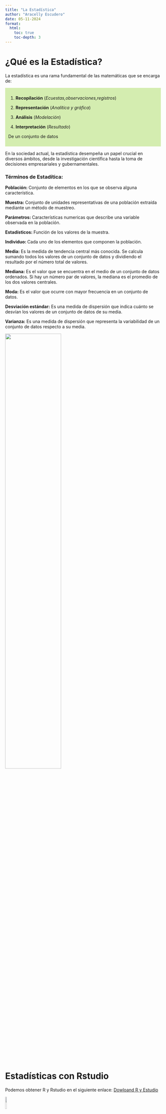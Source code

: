 ```yaml
---
title: "La Estadística"
author: "Aracelly Escudero"
date: 05-11-2024
format: 
  html:
    toc: true
    toc-depth: 3
---
```


# ¿Qué es la Estadística?

La estadística es una rama fundamental de las matemáticas que se encarga de:

<div style="background-color: #D4EDB0; padding: 10px;">

1. **Recopilación** (_Ecuestas,observaciones,registros_)

2. **Representación** (_Analítica y gráfica_)

3. **Análisis** (_Modelación_)

4. **Interpretación** (_Resultado_)

De un conjunto de datos
</div>

En la sociedad actual, la estadística desempeña un papel crucial en diversos ámbitos, desde la investigación científica hasta la toma de decisiones empresariales y gubernamentales.

### Términos de Estadítica:

**Población: ** Conjunto de elementos en los que se observa alguna característica.

**Muestra: **Conjunto de unidades representativas de una población extraída mediante un método de muestreo.

**Parámetros: **Características numericas que describe una variable observada en la población.

**Estadísticos: ** Función de los valores de la muestra.

**Individuo: **Cada uno de los elementos que componen la población.

**Media:** Es la medida de tendencia central más conocida. Se calcula sumando todos los valores de un conjunto de datos y dividiendo el resultado por el número total de valores.

**Mediana:** Es el valor que se encuentra en el medio de un conjunto de datos ordenados. Si hay un número par de valores, la mediana es el promedio de los dos valores centrales.

**Moda:** Es el valor que ocurre con mayor frecuencia en un conjunto de datos.

**Desviación estándar:** Es una medida de dispersión que indica cuánto se desvían los valores de un conjunto de datos de su media.

**Varianza:** Es una medida de dispersión que representa la variabilidad de un conjunto de datos respecto a su media.


![](muestra.jpg){width=60%}

# Estadísticas con Rstudio

Podemos obtener R y Rstudio en el siguiente enlace:
[Dowloand R y Estudio](https://posit.co/download/rstudio-desktop/)


![](rstudio.jpg){width=10%}

RStudio es un entorno de desarrollo integrado (IDE) diseñado específicamente para el lenguaje de programación R, ampliamente utilizado en análisis estadístico, visualización de datos y minería de datos. RStudio facilita el trabajo con R al proporcionar una interfaz amigable y una serie de herramientas que simplifican el proceso de análisis de datos.

### Características Clave de RStudio

- **Editor de código**: RStudio ofrece un editor de código con resaltado de sintaxis, autocompletado y otras características útiles para escribir y editar scripts de R.
- **Consola interactiva**: Permite ejecutar código de R línea por línea y ver los resultados de inmediato, lo que facilita la exploración y prueba de ideas.
- **Herramientas de visualización**: Incluye opciones para crear gráficos estadísticos y visualizaciones de datos de manera sencilla y altamente personalizable.
- **Gestión de paquetes**: Proporciona una interfaz para instalar, actualizar y cargar paquetes de R, que son colecciones de funciones y herramientas adicionales.
- **Entorno de trabajo organizado**: RStudio mantiene un seguimiento de los archivos, gráficos, paquetes y objetos utilizados en un proyecto, lo que facilita la organización y reproducibilidad del trabajo.

# Ejemplo.

Considere iris. Estos datos contienen de mediciones de largo y ancho de los pétalos y sépalos de 150 flores de iris (50 flores de cada una de las tres especies diferentes: Setosa, Versicolor y Virginica). 

Realice un análisis exploratorio para comparar esas tres especies


```r
# Trabajaremos con la data iris
data(iris)
str(iris) # Con este comando conoceremos la estructura de nuestra data
```
<span style="color: blue;">La función **summary()** nos ayuda a sacar una estadística descriptiva de cada una de nuestras variables (_Mínimo, máximo, media, mediana, primer y tercer cuartil_).</span>



```r
summary(iris)
```
### Realizamoslas gráficas con la librería GGPLOT2
```r
library(ggplot2)
# Gráfico de dispersión de Sepal.Length vs Sepal.Width
ggplot(iris, aes(x = Sepal.Length, y = Sepal.Width, color = Species)) +
geom_point() +
labs(title = "Dispersión de Sepal.Length vs Sepal.Width")

# Gráfico de dispersión de Petal.Length vs Petal.Width
ggplot(iris, aes(x = Petal.Length, y = Petal.Width, color = Species)) +
geom_point() +
labs(title = "Dispersión de Petal.Length vs Petal.Width")

# Boxplot de Petal.Length por especie
ggplot(iris, aes(x = Species, y = Petal.Length, color = Species)) +
geom_boxplot() +
labs(title = "Petal.Length por Especie")

# Boxplot de Petal.Width por especie
ggplot(iris, aes(x = Species, y = Petal.Width, color = Species)) +
geom_boxplot() +
labs(title = "Petal.Width por Especie")

# Boxplot de Sepal.Length por especie
ggplot(iris, aes(x = Species, y = Sepal.Length, color = Species)) +
geom_boxplot() +
labs(title = "Sepal.Length por Especie")

# Boxplot de Sepal.Width por especie
ggplot(iris, aes(x = Species, y = Sepal.Width, color = Species)) +
geom_boxplot() +
labs(title = "Sepal.Width por Especie")
```
### Análisis estadístico:

**Gráfico 1:** La especie setosa tiene sépalos más anchos que versicolor. La longitud del sépalo de versicolor es más dispersa que la de setosa.

**Gráfico 2:** La especie setosa tiene pétalos menos anchos y cortos. La longitud del pétalo de versicolor oscila entre 3 y 5.1 cm. Virginica tiene los pétalos más anchos y largos.

**Gráficos 3 y 4:** Virginica tiene los pétalos más largos y anchos (media de 5.6 cm y 2 cm, respectivamente). Versicolor presenta un valor atípico en longitud y menor dispersión que virginica. Setosa tiene los pétalos más cortos y estrechos, con algunos valores atípicos en longitud y ancho.

**Gráficos 5 y 6:** Virginica tiene los sépalos más largos, pero setosa los tiene más anchos. Versicolor tiene sépalos más estrechos que setosa y más largos que esta.

